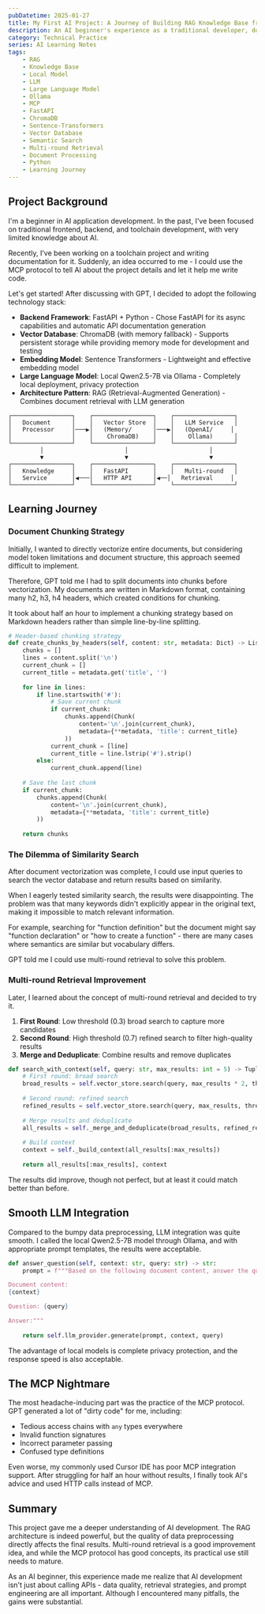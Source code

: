 ```yaml
---
pubDatetime: 2025-01-27
title: My First AI Project: A Journey of Building RAG Knowledge Base from Scratch
description: An AI beginner's experience as a traditional developer, documenting the complete process from technology selection to final implementation
category: Technical Practice
series: AI Learning Notes
tags:
    - RAG
    - Knowledge Base
    - Local Model
    - LLM
    - Large Language Model
    - Ollama
    - MCP
    - FastAPI
    - ChromaDB
    - Sentence-Transformers
    - Vector Database
    - Semantic Search
    - Multi-round Retrieval
    - Document Processing
    - Python
    - Learning Journey
---
```


## Project Background

I'm a beginner in AI application development. In the past, I've been focused on traditional frontend, backend, and toolchain development, with very limited knowledge about AI.

Recently, I've been working on a toolchain project and writing documentation for it. Suddenly, an idea occurred to me - I could use the MCP protocol to tell AI about the project details and let it help me write code.

Let's get started! After discussing with GPT, I decided to adopt the following technology stack:

- **Backend Framework**: FastAPI + Python - Chose FastAPI for its async capabilities and automatic API documentation generation
- **Vector Database**: ChromaDB (with memory fallback) - Supports persistent storage while providing memory mode for development and testing
- **Embedding Model**: Sentence Transformers - Lightweight and effective embedding model
- **Large Language Model**: Local Qwen2.5-7B via Ollama - Completely local deployment, privacy protection
- **Architecture Pattern**: RAG (Retrieval-Augmented Generation) - Combines document retrieval with LLM generation

```mermaid
┌─────────────────┐    ┌─────────────────┐    ┌─────────────────┐
│   Document      │    │   Vector Store  │    │   LLM Service   │
│   Processor     │───▶│   (Memory/      │───▶│   (OpenAI/     │
│                 │    │    ChromaDB)    │    │    Ollama)      │
└─────────────────┘    └─────────────────┘    └─────────────────┘
         │                       │                       │
         ▼                       ▼                       ▼
┌─────────────────┐    ┌─────────────────┐    ┌─────────────────┐
│   Knowledge     │    │   FastAPI       │    │   Multi-round   │
│   Service       │◀───│   HTTP API      │◀──│   Retrieval     │
└─────────────────┘    └─────────────────┘    └─────────────────┘
```

## Learning Journey

### Document Chunking Strategy

Initially, I wanted to directly vectorize entire documents, but considering model token limitations and document structure, this approach seemed difficult to implement.

Therefore, GPT told me I had to split documents into chunks before vectorization. My documents are written in Markdown format, containing many h2, h3, h4 headers, which created conditions for chunking.

It took about half an hour to implement a chunking strategy based on Markdown headers rather than simple line-by-line splitting.

```python
# Header-based chunking strategy
def create_chunks_by_headers(self, content: str, metadata: Dict) -> List[Chunk]:
    chunks = []
    lines = content.split('\n')
    current_chunk = []
    current_title = metadata.get('title', '')
    
    for line in lines:
        if line.startswith('#'):
            # Save current chunk
            if current_chunk:
                chunks.append(Chunk(
                    content='\n'.join(current_chunk),
                    metadata={**metadata, 'title': current_title}
                ))
            current_chunk = [line]
            current_title = line.lstrip('#').strip()
        else:
            current_chunk.append(line)
    
    # Save the last chunk
    if current_chunk:
        chunks.append(Chunk(
            content='\n'.join(current_chunk),
            metadata={**metadata, 'title': current_title}
        ))
    
    return chunks
```

### The Dilemma of Similarity Search

After document vectorization was complete, I could use input queries to search the vector database and return results based on similarity.

When I eagerly tested similarity search, the results were disappointing. The problem was that many keywords didn't explicitly appear in the original text, making it impossible to match relevant information.

For example, searching for "function definition" but the document might say "function declaration" or "how to create a function" - there are many cases where semantics are similar but vocabulary differs.

GPT told me I could use multi-round retrieval to solve this problem.

### Multi-round Retrieval Improvement

Later, I learned about the concept of multi-round retrieval and decided to try it.

1. **First Round**: Low threshold (0.3) broad search to capture more candidates
2. **Second Round**: High threshold (0.7) refined search to filter high-quality results
3. **Merge and Deduplicate**: Combine results and remove duplicates

```python
def search_with_context(self, query: str, max_results: int = 5) -> Tuple[List[SearchResult], str]:
    # First round: broad search
    broad_results = self.vector_store.search(query, max_results * 2, threshold=0.3)
    
    # Second round: refined search
    refined_results = self.vector_store.search(query, max_results, threshold=0.7)
    
    # Merge results and deduplicate
    all_results = self._merge_and_deduplicate(broad_results, refined_results)
    
    # Build context
    context = self._build_context(all_results[:max_results])
    
    return all_results[:max_results], context
```

The results did improve, though not perfect, but at least it could match better than before.

## Smooth LLM Integration

Compared to the bumpy data preprocessing, LLM integration was quite smooth. I called the local Qwen2.5-7B model through Ollama, and with appropriate prompt templates, the results were acceptable.

```python
def answer_question(self, context: str, query: str) -> str:
    prompt = f"""Based on the following document content, answer the question. If there's no relevant information in the documents, please state that no answer can be found.

Document content:
{context}

Question: {query}

Answer:"""
    
    return self.llm_provider.generate(prompt, context, query)
```

The advantage of local models is complete privacy protection, and the response speed is also acceptable.

## The MCP Nightmare

The most headache-inducing part was the practice of the MCP protocol. GPT generated a lot of "dirty code" for me, including:

- Tedious access chains with `any` types everywhere
- Invalid function signatures
- Incorrect parameter passing
- Confused type definitions

Even worse, my commonly used Cursor IDE has poor MCP integration support. After struggling for half an hour without results, I finally took AI's advice and used HTTP calls instead of MCP.

## Summary

This project gave me a deeper understanding of AI development. The RAG architecture is indeed powerful, but the quality of data preprocessing directly affects the final results. Multi-round retrieval is a good improvement idea, and while the MCP protocol has good concepts, its practical use still needs to mature.

As an AI beginner, this experience made me realize that AI development isn't just about calling APIs - data quality, retrieval strategies, and prompt engineering are all important. Although I encountered many pitfalls, the gains were substantial. 